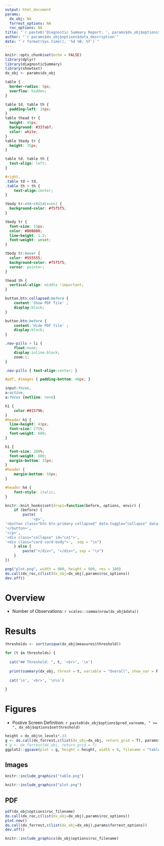```yaml
---
output: html_document
params:
  dx_obj: NA
  forrest_options: NA
  roc_options: NA
title: "`r paste0('Diagnostic Summary Report: ', params$dx_obj$options$study_name)`"
author: "`r params$dx_obj$options$data_description`"
date: "`r format(Sys.time(), '%d %B, %Y')`"
---
```


```r
knitr::opts_chunk$set(echo = FALSE)
library(dplyr)
library(diagnosticSummary)
library(showtext)
dx_obj <- params$dx_obj
```

```css
table {
  border-radius: 5px;
  overflow: hidden;
}

table td, table th {
  padding-left: 18px;
}
table thead tr {
  height: 45px;
  background: #337ab7;
  color: white;
}
table tbody tr {
  height: 35px;
}

table td, table th {
  text-align: left;
}

#right,
.table td + td,
.table th + th {
    text-align:center;
}

tbody tr:nth-child(even) {
  background-color: #f5f5f5;
}

tbody tr {
  font-size: 15px;
  color: #808080;
  line-height: 1.2;
  font-weight: unset;
}

tbody tr:hover {
  color: #555555;
  background-color: #f5f5f5;
  cursor: pointer;
}

thead th { 
  vertical-align: middle !important;
}

button.btn.collapsed:before {
    content:'Show PDF file' ;
    display:block;
}

button.btn:before {
    content:'Hide PDF file' ;
    display:block;
}

.nav-pills > li {
    float:none;
    display:inline-block;
    zoom:1;
}

.nav-pills { text-align:center; }

#pdf, #images { padding-bottom: 40px; }

input:focus, 
a:active, 
a:focus {outline: none}

h1 {
    color:#01579b;
}
#header h1 {
  line-height: 43px;
  font-size: 275%;
  font-weight: 600;
}

h1 {
  font-size: 200%;
  font-weight: 600;
  margin-bottom: 15px;
}
#header {
    margin-bottom: 50px;
}

#header h4 {
    font-style: italic;
}


```

```r
knitr::knit_hooks$set(drop1=function(before, options, envir) {
    if (before) {
        paste(
            '<p>',
'<button class="btn btn-primary collapsed" data-toggle="collapse" data-target="#ce1">',
'</button>',
'</p>',
'<div class="collapse" id="ce1">',
'<div class="card card-body">',  sep = "\n")
    } else {
        paste("</div>", "</div>", sep = "\n")
    }
})
```

```r
png("plot.png", width = 900, height = 900, res = 180)
do.call(dx_roc,c(list(dx_obj=dx_obj),params$roc_options)) 
dev.off()
```

# Overview

- Number of Observations: `r scales::comma(nrow(dx_obj$data))`

# Results {.tabset .tabset-pills}

```r
thresholds <- sort(unique(dx_obj$measures$threshold))

for (t in thresholds) {
  
  cat("## Threshold: ", t, '<br>', '\n')
  
  print(summary(dx_obj, thresh = t, variable = "Overall", show_var = F, show_label = F))
  
  cat('\n', '<br>', '\n\n')
  
}
```

# Figures {.tabset .tabset-pills}

- Postive Screen Definition: `r paste0(dx_obj$options$pred_varname, " >= ", dx_obj$options$setthreshold)`



```r
height = dx_obj$n_levels*.33
g <- do.call(dx_forrest,c(list(dx_obj=dx_obj, return_grid = T), params$forrest_options)) 
# g <- dx_forrest(dx_obj, return_grid = T)
ggplot2::ggsave(plot = g, height = height, width = 8, filename = "table.png")
```

## Images

```r
knitr::include_graphics("table.png")
```

```r
knitr::include_graphics("plot.png")
```

## PDF

```r
pdf(dx_obj$options$roc_filename)
do.call(dx_roc,c(list(dx_obj=dx_obj),params$roc_options)) 
plot.new()
do.call(dx_forrest,c(list(dx_obj=dx_obj),params$forrest_options)) 
dev.off()
```


```r
knitr::include_graphics(dx_obj$options$roc_filename)
```



